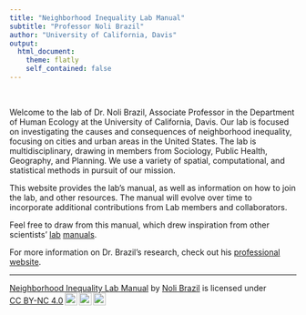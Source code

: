 ```yaml
---
title: "Neighborhood Inequality Lab Manual"
subtitle: "Professor Noli Brazil"
author: "University of California, Davis"
output: 
  html_document:
    theme: flatly
    self_contained: false
---
```


<style>
h1.title {
  font-weight: bold;
  font-family: Arial;  
}

h2.title {
  font-family: Arial;  
}

.figure {
   margin-top: 20px;
   margin-bottom: 20px;
}

</style>

<style type="text/css">
#TOC {
  font-size: 13px;
  font-family: Arial;
}
</style>

\

Welcome to the lab of Dr. Noli Brazil, Associate Professor in the Department of Human Ecology at the University of California, Davis. Our lab is focused on investigating the causes and consequences of neighborhood inequality, focusing on cities and urban areas in the United States. The lab is multidisciplinary, drawing in members from Sociology, Public Health, Geography, and Planning. We use a variety of spatial, computational, and statistical methods in pursuit of our mission. 

This website provides the lab's manual, as well as information on how to join the lab, and other resources. The manual will evolve over time to incorporate additional contributions from Lab members and collaborators.

Feel free to draw from this manual, which drew inspiration from other scientists' [lab](https://stanfordhpds.github.io/lab_manual/) [manuals](https://poldracklab.org/).

For more information on Dr. Brazil's research, check out his [professional website](https://nbrazil.faculty.ucdavis.edu/).


***

 <p xmlns:cc="http://creativecommons.org/ns#" xmlns:dct="http://purl.org/dc/terms/"><a property="dct:title" rel="cc:attributionURL" href="https://nbrazil.github.io/neighborhoodlab/">Neighborhood Inequality Lab Manual</a> by <a rel="cc:attributionURL dct:creator" property="cc:attributionName" href="https://nbrazil.faculty.ucdavis.edu/">Noli Brazil</a> is licensed under <a href="https://creativecommons.org/licenses/by-nc/4.0/?ref=chooser-v1" target="_blank" rel="license noopener noreferrer" style="display:inline-block;">CC BY-NC 4.0<img style="height:22px!important;margin-left:3px;vertical-align:text-bottom;" src="https://mirrors.creativecommons.org/presskit/icons/cc.svg?ref=chooser-v1" alt=""><img style="height:22px!important;margin-left:3px;vertical-align:text-bottom;" src="https://mirrors.creativecommons.org/presskit/icons/by.svg?ref=chooser-v1" alt=""><img style="height:22px!important;margin-left:3px;vertical-align:text-bottom;" src="https://mirrors.creativecommons.org/presskit/icons/nc.svg?ref=chooser-v1" alt=""></a></p> 
 